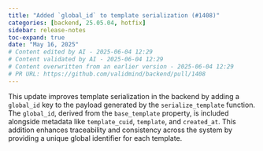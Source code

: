 ```yaml
---
title: "Added `global_id` to template serialization (#1408)"
categories: [backend, 25.05.04, hotfix]
sidebar: release-notes
toc-expand: true
date: "May 16, 2025"
# Content edited by AI - 2025-06-04 12:29
# Content validated by AI - 2025-06-04 12:29
# Content overwritten from an earlier version - 2025-06-04 12:29
# PR URL: https://github.com/validmind/backend/pull/1408
---
```


This update improves template serialization in the backend by adding a `global_id` key to the payload generated by the `serialize_template` function. The `global_id`, derived from the `base_template` property, is included alongside metadata like `template_cuid`, `template`, and `created_at`. This addition enhances traceability and consistency across the system by providing a unique global identifier for each template.